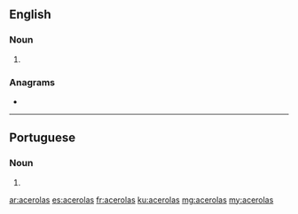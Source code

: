 ==English==

===Noun===
{{head|en|noun plural form}}

# {{plural of|acerola|lang=en}}

===Anagrams===
* {{l|en|Coral Sea}}

----

==Portuguese==

===Noun===
{{head|pt|noun plural form}}

# {{plural of|acerola|lang=pt}}

[[ar:acerolas]]
[[es:acerolas]]
[[fr:acerolas]]
[[ku:acerolas]]
[[mg:acerolas]]
[[my:acerolas]]